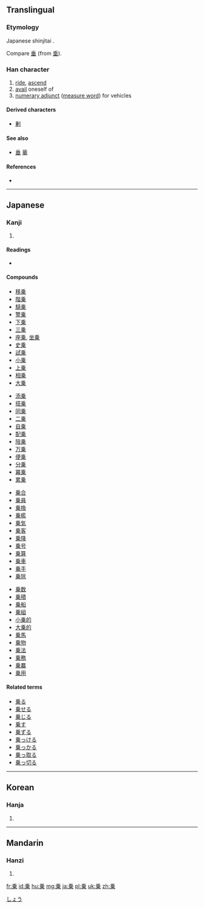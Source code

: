 {{also|乘|椉}}
==Translingual==
{{ja-forms|乗|[[乘]]|[[乘]]}}

===Etymology===
Japanese shinjitai {{Han simp|乘}}.

Compare [[垂]] (from [[埀]]).

===Han character===
{{Han char|rn=4|rad=丿|as=08|sn=9|four=|canj=竹木廿 (HDT)}}

# [[ride]], [[ascend]]
# [[avail]] oneself of
# [[numerary adjunct]] ([[measure word]]) for vehicles

====Derived characters====
* [[剰]]

====See also====
* [[垂]] [[華]]<!-- graphically similar -->

====References====
* {{Han ref|kx=0083.081|dkj=00153|dj=0166.300|hdz=10039.080|uh=4E57|ud=20055}}

----

==Japanese==
{{ja-see-also|-乗}}

===Kanji===
{{ja-kanji|grade=3|rs=丿08}}

# {{defn|lang=ja|sort=丿08}}

====Readings====
* {{ja-readings|on={{l|ja|じょう}} (''jō''), {{l|ja|しょう}} (''shō'')|kanyoon={{l|ja|じょうじる|じょう-じる}}|kun={{l|ja|のる|の-る}} (''noru''), {{l|ja|のり|の-り}} (''nori''), {{l|ja|のせる|の-せる}} (''noseru'')|nanori={{l|ja|のり}} (''nori'')}}

====Compounds====
{{top4}}
* [[移乗]]
* [[階乗]]
* [[騎乗]]
* [[警乗]]
* [[下乗]]
* [[三乗]]
* [[座乗]], [[坐乗]]
* [[史乗]]
* [[試乗]]
* [[小乗]]
* [[上乗]]
* [[相乗]]
* [[大乗]]
{{mid4}}
* [[添乗]]
* [[搭乗]]
* [[同乗]]
* [[二乗]]
* [[自乗]]
* [[配乗]]
* [[陪乗]]
* [[万乗]]
* [[便乗]]
* [[分乗]]
* [[冪乗]]
* [[累乗]]
{{mid4}}
* [[乗合]]
* [[乗員]]
* [[乗換]]
* [[乗艦]]
* [[乗気]]
* [[乗客]]
* [[乗降]]
* [[乗号]]
* [[乗算]]
* [[乗車]]
* [[乗手]]
* [[乗除]]
{{mid4}}
* [[乗数]]
* [[乗積]]
* [[乗船]]
* [[乗組]]
* [[小乗的]]
* [[大乗的]]
* [[乗馬]]
* [[乗物]]
* [[乗法]]
* [[乗務]]
* [[乗羃]]
* [[乗用]]
{{bottom}}

====Related terms====
* [[乗る]]
* [[乗せる]]
* [[乗じる]]
* [[乗す]]
* [[乗ずる]]
* [[乗っける]]
* [[乗っかる]]
* [[乗っ取る]]
* [[乗っ切る]]

[[Category:ja:Mathematics|しょう]]

----

==Korean==

===Hanja===
{{ko-hanja|hangeul=승|rv=seung|mr=sŭng}}

# {{defn|lang=ko|sort=丿08}}

----

==Mandarin==

===Hanzi===
{{cmn-hanzi|pin=[[chéng]] ([[cheng2]])|wg=[[ch'eng2|ch'eng<sup>2</sup>]]}}

# {{defn|lang=cmn|sort=丿08}}

[[fr:乗]]
[[id:乗]]
[[hu:乗]]
[[mg:乗]]
[[ja:乗]]
[[pl:乗]]
[[uk:乗]]
[[zh:乗]]